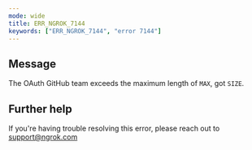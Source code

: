 ```yaml
---
mode: wide
title: ERR_NGROK_7144
keywords: ["ERR_NGROK_7144", "error 7144"]
---
```


## Message

The OAuth GitHub team exceeds the maximum length of `MAX`, got `SIZE`.

## Further help

If you're having trouble resolving this error, please reach out to [support@ngrok.com](mailto:support@ngrok.com?subject=Help%20with%20ERR_NGROK_7144)
